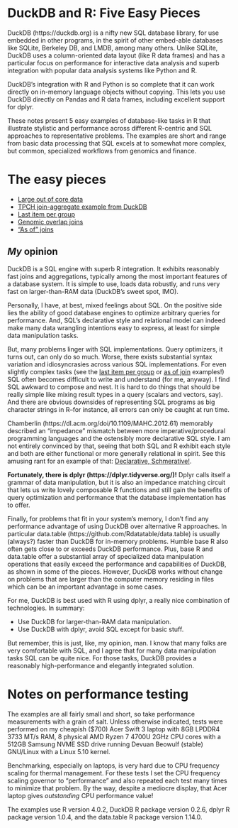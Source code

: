 # DuckDB and R: Five Easy Pieces

DuckDB (https://duckdb.org) is a nifty new SQL database library, for use
embedded in other programs, in the spirit of other embed-able databases like
SQLite, Berkeley DB, and LMDB, among many others. Unlike SQLite, DuckDB uses a
column-oriented data layout (like R data frames) and has a particular focus on
performance for interactive data analysis and superb integration with popular
data analysis systems like Python and R.

DuckDB's integration with R and Python is so complete that it can work directly
on in-memory language objects without copying. This lets you use DuckDB
directly on Pandas and R data frames, including excellent support for dplyr.

These notes present 5 easy examples of database-like tasks in R that illustrate
stylistic and performance across different R-centric and SQL approaches to
representative problems.  The examples are short and range from basic data
processing that SQL excels at to somewhat more complex, but common, specialized
workflows from genomics and finance.
 

# The easy pieces

* [Large out of core data](https://bwlewis.github.io/duckdb_and_r/taxi/taxi.html)
* [TPCH join-aggregate example from DuckDB](https://bwlewis.github.io/duckdb_and_r/tpch/tpch.html)
* [Last item per group](https://bwlewis.github.io/duckdb_and_r/last/last.html)
* [Genomic overlap joins](https://bwlewis.github.io/duckdb_and_r/ranges/ranges_redux.html)
* ["As of" joins](https://bwlewis.github.io/duckdb_and_r/asof/asof.html)


## *My* opinion

DuckDB is a SQL engine with superb R integration. It exhibits reasonably fast
joins and aggregations, typically among the most important features of a
database system. It is simple to use, loads data robustly, and runs very
fast on larger-than-RAM data (DuckDB's sweet spot, IMO).

Personally, I have, at best, mixed feelings about SQL. On the positive side
lies the ability of good database engines to optimize arbitrary queries for
performance.  And, SQL's declarative style and relational model can indeed make
many data wrangling intentions easy to express, at least for simple data
manipulation tasks.

But, many problems linger with SQL implementations. Query optimizers, it turns
out, can only do so much.  Worse, there exists substantial syntax variation and
idiosyncrasies across various SQL implementations.  For even slightly complex
tasks (see the [last item per group](https://bwlewis.github.io/duckdb_and_r/last/last.html)
or [as of join](https://bwlewis.github.io/duckdb_and_r/asof/asof.html) examples!) SQL often becomes difficult to
write and understand (for me, anyway).  I find SQL awkward to compose and nest.
It is hard to do things that should be really simple like mixing
result types in a query (scalars and vectors, say).  And there are obvious
downsides of representing SQL programs as big character strings in R--for
instance, all errors can only be caught at run time.

Chamberlin (https://dl.acm.org/doi/10.1109/MAHC.2012.61) memorably described an
"impedance" mismatch between more imperative/procedural programming languages
and the ostensibly more declarative SQL style. I am not entirely convinced by that,
seeing that both SQL and R exhibit each style and both are either functional or
more generally relational in spirit. See this amusing rant for
an example of that:
<a href="https://bwlewis.github.io/duckdb_and_r/last/declarative.html">Declarative, Schmerative!</a>.

<b>Fortunately, there is dplyr (https://dplyr.tidyverse.org/)!</b> Dplyr calls
itself a grammar of data manipulation, but it is also an impedance matching
circuit that lets us write lovely composable R functions and still gain the
benefits of query optimization and performance that the database implementation
has to offer.

Finally, for problems that fit in your system's memory, I don't find any
performance advantage of using DuckDB over alternative R approaches.  In
particular data.table (https://github.com/Rdatatable/data.table) is usually
(always?) faster than DuckDB for in-memory problems. Humble base R also often
gets close to or exceeds DuckDB performance. Plus, base R and data.table offer a
substantial array of specialized data manipulation operations that easily
exceed the performance and capabilities of DuckDB, as shown in some of the
pieces.  However, DuckDB works without change on problems that are larger than
the computer memory residing in files which can be an important advantage in
some cases.

For me, DuckDB is best used with R using dplyr, a really nice combination of
technologies. In summary:

* Use DuckDB for larger-than-RAM data manipulation.
* Use DuckDB with dplyr, avoid SQL except for basic stuff.

But remember, this is just, like, my opinion, man.  I know that many folks are
very comfortable with SQL, and I agree that for many data manipulation tasks
SQL can be quite nice. For those tasks, DuckDB provides a reasonably
high-performance and elegantly integrated solution.




# Notes on performance testing

The examples are all fairly small and short, so take performance measurements
with a grain of salt. Unless otherwise indicated, tests were performed on my
cheapish ($700) Acer Swift 3 laptop with 8GB LPDDR4 3733 MT/s RAM, 8 physical
AMD Ryzen 7 4700U 2GHz CPU cores with a 512GB Samsung NVME SSD drive running
Devuan Beowulf (stable) GNU/Linux with a Linux 5.10 kernel.

Benchmarking, especially on laptops, is very hard due to CPU frequency scaling
for thermal management. For these tests I set the CPU frequency scaling
governor to "performance" and also repeated each test many times to minimize
that problem.  By the way, despite a mediocre display, that Acer laptop gives
*outstanding* CPU performance value!

The examples use R version 4.0.2, DuckDB R package version 0.2.6, dplyr R
package version 1.0.4, and the data.table R package version 1.14.0.

